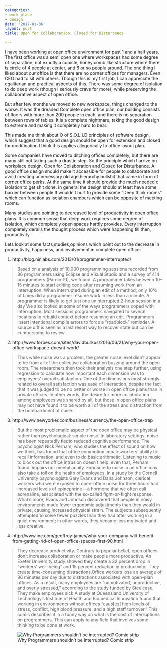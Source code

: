 ```yaml
---
categories:
- work place
- design
date: '2017-01-06'
layout: post
title: Open for Collaboration, Closed for Disturbance

---
```


I have been working at open office environment for past 1 and a half years. The first office was a semi open one where workspaces had some degree of separation, not exactly a cubicle, 
honey comb like structure where there is circle of 4 people at center, and 6 or so people around. The one thing I liked about our office is that there are no corner offices for managers. Even CEO had to sit with others. Though this is my first job, I can appreciate the egalitarian and practical aspects of this. There was some degree of isolation to do deep work (though I seriously crave for more), while preserving the collaborative aspect of open office.

But after few months we moved to new workspace, things changed to the worse. It was the dreaded Complete open office plan, our building consists of floors with more than 200 people in each, and there is no separation between rows of tables. It is a complete nightmare, taking the good design to extreme and making it completely hard to bear.

This made me think about O of S.O.L.I.D principles of software design, which suggest that a good design should be open for extension and closed for modification.I think this applies allegorically to office layout plan.

Some companies have moved to ditching offices completely, but there are many still not taking such a drastic step. So the principle which I arrive on workplace design, Open for Collaboration and Closed for Disturbance.
A good office design should make it accessible for people to collaborate and avoid creating unnecessary old age hierarchy bullshit that came in form of corner office perks. At the same time it should provide the much needed c isolation to get shit done. In general the design should at least have some barrier between people.It wouldn’t hurt to provide some “Deep think rooms” which can function as isolation chambers which can be opposite of meeting rooms.

Many studies are pointing to decreased level of productivity in open office plans. It is common sense that deep work requires some degree of isolation, which completely open spaces hardly provides. Every interruption completely derails the thought process which were happening till then, productivity.

Lets look at some facts,studies,opinions which point out to the decrease in productivity, happiness, and involvement in complete open office:

1) http://blog.ninlabs.com/2013/01/programmer-interrupted/

>Based on a analysis of 10,000 programming sessions recorded from 86 programmers using Eclipse and Visual Studio and a survey of 414 programmers (Parnin:10), we found:
>A programmer takes between 10–15 minutes to start editing code after resuming work from an interruption.
>When interrupted during an edit of a method, only 10% of times did a programmer resume work in less than a minute.
>A programmer is likely to get just one uninterrupted 2-hour session in a day
>We also looked at some of the ways programmers coped with interruption:
>Most sessions programmers navigated to several locations to rebuild context before resuming an edit.
>Programmers insert intentional compile errors to force a “roadblock” reminder.
>A source diff is seen as a last resort way to recover state but can be cumbersome to review

2) http://www.forbes.com/sites/davidburkus/2016/06/21/why-your-open-office-workspace-doesnt-work/

>Thus while noise was a problem, the greater noise level didn’t appear to be from all of the collective collaboration buzzing around the open room. The researchers then took their analysis one step further, using regression to calculate how important each dimension was to employees’ overall satisfaction. One of the dimensions most strongly related to overall satisfaction was ease of interaction, despite the fact that it was judged to be no better or worse in open office plans than in private offices. In other words, the desire for more collaboration among employees was shared by all, but those in open office plans may not have found it to be worth all of the stress and distraction from the bombardment of noise.

3) http://www.newyorker.com/business/currency/the-open-office-trap

>But the most problematic aspect of the open office may be physical rather than psychological: simple noise. In laboratory settings, noise has been repeatedly tiedto reduced cognitive performance. The psychologist Nick Perham, who studies the effect of sound on how we think, has found that office commotion impairsworkers’ ability to recall information, and even to do basic arithmetic. Listening to music to block out the office intrusion doesn’t help: even that, Perham found, impairs our mental acuity. Exposure to noise in an office may also take a toll on the health of employees. In a study by the Cornell University psychologists Gary Evans and Dana Johnson, clerical workers who were exposed to open-office noise for three hours had increased levels of epinephrine — a hormone that we often call adrenaline, associated with the so-called fight-or-flight response. What’s more, Evans and Johnson discovered that people in noisy environments made fewer ergonomic adjustments than they would in private, causing increased physical strain. The subjects subsequently attempted to solve fewer puzzles than they had after working in a quiet environment; in other words, they became less motivated and less creative.

4) http://www.inc.com/geoffrey-james/why-your-company-will-benefit-from-getting-rid-of-open-office-spaces-first-90.html

>They decrease productivity. Contrary to popular belief, open offices don’t increase collaboration or make people more productive. An Exeter University study showed they create a 32 percent drop in “workers’ well-being” and 15 percent reduction in productivity.
>.They create time-consuming distractions.Office workers lose an average of 86 minutes per day due to distractions associated with open-plan offices. As a result, many employees are “unmotivated, unproductive, and overly stressed,” according to the study funded by Steelcase.
>They make employees sick.A study at Queensland University of Technology’s Institute of Health and Biomedical Innovation found that working in environments without offices “caus[es] high levels of stress, conflict, high blood pressure, and a high staff turnover.”
>This comic describes it in a funny way on what is the cost of interruptions on programmers. This can apply to any field that involves some thinking to be done at work.

![Why Programmers shouldn't be interrupted? Comic strip](https://i.stack.imgur.com/oYpue.png)
